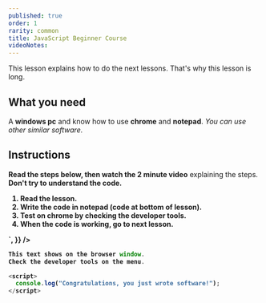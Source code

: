```yaml
---
published: true
order: 1
rarity: common
title: JavaScript Beginner Course
videoNotes:
---
```


This lesson explains how to do the next lessons. That's why this lesson is long. 

## What you need
A **windows pc** and know how to use **chrome** and **notepad**. _You can use other similar software._

## Instructions

**Read the steps below, then watch the 2 minute video** explaining the steps.<b/>
Don't try to understand the code.

1. Read the lesson.
2. Write the code in notepad (code at bottom of lesson).
3. Test on chrome by checking the developer tools.
4. When the code is working, go to next lesson.


<div
  style={{ textAlign: "center" }}
  dangerouslySetInnerHTML={{
    __html: `
   <iframe width="728" height="315" src="https://www.youtube.com/embed/wDAyeeWXGdc" frameborder="0" allow="accelerometer; autoplay; encrypted-media; gyroscope; picture-in-picture" allowfullscreen></iframe>
    `,
  }}
/>

```javascript
This text shows on the browser window.
Check the developer tools on the menu.

<script>
  console.log("Congratulations, you just wrote software!");
</script>
```
